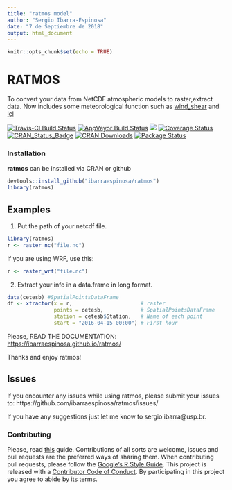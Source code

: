 ```yaml
---
title: "ratmos model"
author: "Sergio Ibarra-Espinosa"
date: "7 de Septiembre de 2018"
output: html_document
---
```


```r
knitr::opts_chunk$set(echo = TRUE)
```

# RATMOS

To convert your data from NetCDF atmospheric models to raster,extract data.
Now includes some meteorological function such as [wind_shear](https://ibarraespinosa.github.io/ratmos/wind_shear.html) and [lcl](https://ibarraespinosa.github.io/ratmos/lcl.html)

[![Travis-CI Build Status](https://img.shields.io/badge/lifecycle-experimental-orange.svg?branch=master)](https://travis-ci.org/ibarraespinosa/ratmos)
[![AppVeyor Build Status](https://ci.appveyor.com/api/projects/status/github/ibarraespinosa/ratmos?branch=master&svg=true)](https://ci.appveyor.com/project/ibarraespinosa/ratmos)
[![](http://cranlogs.r-pkg.org/badges/ratmos)](http://cran.rstudio.com/web/packages/ratmos/index.html)
[![Coverage Status](https://img.shields.io/codecov/c/github/ibarraespinosa/ratmos/master.svg)](https://codecov.io/github/ibarraespinosa/ratmos?branch=master)
[![CRAN_Status_Badge](http://www.r-pkg.org/badges/version/ratmos)](http://cran.r-project.org/web/packages/ratmos) 
[![CRAN Downloads](http://cranlogs.r-pkg.org/badges/grand-total/ratmos?color=orange)](http://cran.r-project.org/package=ratmos)
[![Package Status](https://img.shields.io/badge/lifecycle-experimental-organce.svg)](https://www.tidyverse.org/lifecycle/#experimental)


### Installation

**ratmos** can be installed via CRAN or github

```r
devtools::install_github("ibarraespinosa/ratmos")
library(ratmos)
```


## Examples


1. Put the path of your netcdf file.

```r
library(ratmos)
r <- raster_nc("file.nc")
```

If you are using WRF, use this:

```r
r <- raster_wrf("file.nc")
```

2.  Extract your info in a data.frame in long format.

```r
data(cetesb) #SpatialPointsDataFrame
df <- xtractor(x = r,                      # raster
               points = cetesb,            # SpatialPointsDataFrame
               station = cetesb$Station,   # Name of each point
               start = "2016-04-15 00:00") # First hour
```

Please, READ THE DOCUMENTATION: [https://ibarraespinosa.github.io/ratmos/](https://ibarraespinosa.github.io/ratmos/)

Thanks and enjoy ratmos!


##  Issues

If you encounter any issues while using ratmos, please submit your issues to: https://github.com/ibarraespinosa/ratmos/issues/

If you have any suggestions just let me know to sergio.ibarra@usp.br.


### Contributing

Please, read [this](https://github.com/ibarraespinosa/ratmos/blob/master/CONTRIBUTING.md) guide.
Contributions of all sorts are welcome, issues and pull requests are the preferred ways of sharing them.
When contributing pull requests, please follow the [Google's R Style Guide](https://google.github.io/styleguide/Rguide.xml).
This project is released with a [Contributor Code of Conduct](https://github.com/ibarraespinosa/ratmos/blob/master/CODE_OF_CONDUCT.md). By participating in this project you agree to abide by its terms.

